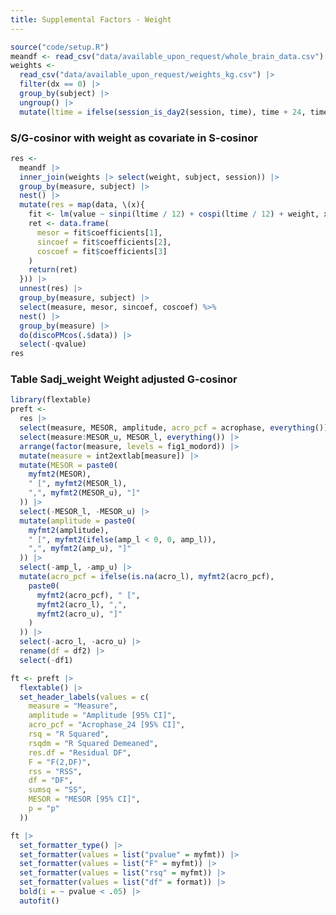 ```yaml
---
title: Supplemental Factors - Weight
---
```


```r
source("code/setup.R")
meandf <- read_csv("data/available_upon_request/whole_brain_data.csv") |> filter(dx == 0)
weights <-
  read_csv("data/available_upon_request/weights_kg.csv") |>
  filter(dx == 0) |>
  group_by(subject) |>
  ungroup() |>
  mutate(ltime = ifelse(session_is_day2(session, time), time + 24, time))
```

### S/G-cosinor with weight as covariate in S-cosinor

```r
res <-
  meandf |>
  inner_join(weights |> select(weight, subject, session)) |>
  group_by(measure, subject) |>
  nest() |>
  mutate(res = map(data, \(x){
    fit <- lm(value ~ sinpi(ltime / 12) + cospi(ltime / 12) + weight, x)
    ret <- data.frame(
      mesor = fit$coefficients[1],
      sincoef = fit$coefficients[2],
      coscoef = fit$coefficients[3]
    )
    return(ret)
  })) |>
  unnest(res) |>
  group_by(measure, subject) |>
  select(measure, mesor, sincoef, coscoef) %>%
  nest() |>
  group_by(measure) |>
  do(discoPMcos(.$data)) |>
  select(-qvalue)
res
```

### Table Sadj_weight Weight adjusted G-cosinor

```r
library(flextable)
preft <-
  res |>
  select(measure, MESOR, amplitude, acro_pcf = acrophase, everything()) |>
  select(measure:MESOR_u, MESOR_l, everything()) |>
  arrange(factor(measure, levels = fig1_modord)) |>
  mutate(measure = int2extlab[measure]) |>
  mutate(MESOR = paste0(
    myfmt2(MESOR),
    " [", myfmt2(MESOR_l),
    ",", myfmt2(MESOR_u), "]"
  )) |>
  select(-MESOR_l, -MESOR_u) |>
  mutate(amplitude = paste0(
    myfmt2(amplitude),
    " [", myfmt2(ifelse(amp_l < 0, 0, amp_l)),
    ",", myfmt2(amp_u), "]"
  )) |>
  select(-amp_l, -amp_u) |>
  mutate(acro_pcf = ifelse(is.na(acro_l), myfmt2(acro_pcf),
    paste0(
      myfmt2(acro_pcf), " [",
      myfmt2(acro_l), ",",
      myfmt2(acro_u), "]"
    )
  )) |>
  select(-acro_l, -acro_u) |>
  rename(df = df2) |>
  select(-df1)

ft <- preft |>
  flextable() |>
  set_header_labels(values = c(
    measure = "Measure",
    amplitude = "Amplitude [95% CI]",
    acro_pcf = "Acrophase_24 [95% CI]",
    rsq = "R Squared",
    rsqdm = "R Squared Demeaned",
    res.df = "Residual DF",
    F = "F(2,DF)",
    rss = "RSS",
    df = "DF",
    sumsq = "SS",
    MESOR = "MESOR [95% CI]",
    p = "p"
  ))

ft |>
  set_formatter_type() |>
  set_formatter(values = list("pvalue" = myfmt)) |>
  set_formatter(values = list("F" = myfmt)) |>
  set_formatter(values = list("rsq" = myfmt)) |>
  set_formatter(values = list("df" = format)) |>
  bold(i = ~ pvalue < .05) |>
  autofit()
```
